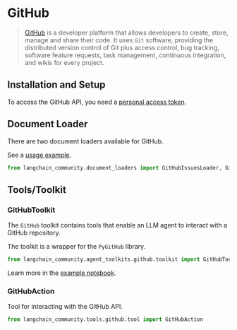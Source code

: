 # GitHub

>[GitHub](https://github.com/) is a developer platform that allows developers to create, 
> store, manage and share their code. It uses `Git` software, providing the 
> distributed version control of Git plus access control, bug tracking, 
> software feature requests, task management, continuous integration, and wikis for every project.
 

## Installation and Setup

To access the GitHub API, you need a [personal access token](https://github.com/settings/tokens).


## Document Loader

There are two document loaders available for GitHub.

See a [usage example](/docs/integrations/document_loaders/github).

```python
from langchain_community.document_loaders import GitHubIssuesLoader, GithubFileLoader
```

## Tools/Toolkit

### GitHubToolkit
The `GitHub` toolkit contains tools that enable an LLM agent to interact 
with a GitHub repository. 

The toolkit is a wrapper for the `PyGitHub` library.

```python
from langchain_community.agent_toolkits.github.toolkit import GitHubToolkit
```

Learn more in the [example notebook](/docs/integrations/tools/github).

### GitHubAction

Tool for interacting with the GitHub API.

```python
from langchain_community.tools.github.tool import GitHubAction
```

